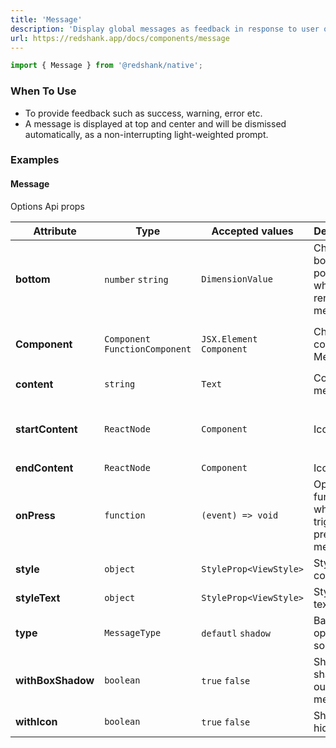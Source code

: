 ```yaml
---
title: 'Message'
description: 'Display global messages as feedback in response to user operations.'
url: https://redshank.app/docs/components/message
---
```


```jsx
import { Message } from '@redshank/native';
```

### When To Use
* To provide feedback such as success, warning, error etc.
* A message is displayed at top and center and will be dismissed automatically, as a non-interrupting light-weighted prompt.

<Spacer y={2} />

### Examples

<Playground
  id="message"
  title="Message"
  description="Default Message element."
  code={message.defaultCode}
/>

<Spacer y={2} />

<Playground
  id="with-icon"
  title="With Icon"
  description="With icon message element."
  code={message.withIcon}
/>

<Spacer y={2} />

<Playground
  id="with-start-end-content"
  title="With Start/End Content"
  description="With left or right element."
  code={message.withStartAndEndContent}
/>

<Spacer y={2} />

<Playground
  id="without-shadow-box"
  title="Without Shadow"
  description="Without shadow box message element."
  code={message.withOutBoxShadow}
/>

<Spacer y={2} />

<Playground
  id="duration"
  title="Duration"
  description="Set duration message, set `0`, `false` or `null` for infinity duration"
  code={message.duration}
/>

<Spacer y={2} />

#### Message
Options Api props

| Attribute         | Type                            | Accepted values           | Description                                    | Default                                                   |
|-------------------|---------------------------------|---------------------------|------------------------------------------------|-----------------------------------------------------------|
| **bottom**        | `number` `string`               | `DimensionValue`          | Change the bottom position when render message | `30`                                                      |
| **Component**     | `Component` `FunctionComponent` | `JSX.Element` `Component` | Change component Message                       | `Box` if `closable` or `onPress` then `Ripple`            |
| **content**       | `string`                        | `Text`                    | Content message                                | -                                                         |
| **startContent**  | `ReactNode`                     | `Component`               | Icon left                                      | if `showIcon` is `true` then `closecircle` of `antdesign` |
| **endContent**    | `ReactNode`                     | `Component`               | Icon right                                     | -                                                         |
| **onPress**       | `function`                      | `(event) => void`         | Optional function when trigger press message   | -                                                         |
| **style**         | `object`                        | `StyleProp<ViewStyle>`    | Style for component                            | -                                                         |
| **styleText**     | `object`                        | `StyleProp<ViewStyle>`    | Style for text content                         | -                                                         |
| **type**          | `MessageType`                   | `defautl` `shadow`        | Background opacity or solid color              | `default`                                                 |
| **withBoxShadow** | `boolean`                       | `true` `false`            | Show shadow outside message                    | `false`                                                   |
| **withIcon**      | `boolean`                       | `true` `false`            | Show or hidden icon                            | `false`                                                   |
